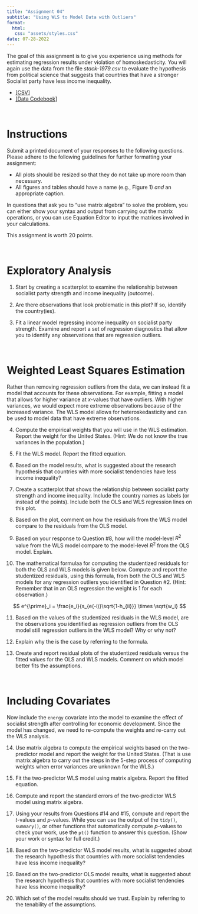 ```yaml
---
title: "Assignment 04"
subtitle: "Using WLS to Model Data with Outliers"
format:
  html:
   css: "assets/styles.css"
date: 07-28-2022
---
```


The goal of this assignment is to give you experience using methods for estimating regression results under violation of homoskedasticity. You will again use the data from the file *stack-1979.csv* to evaluate the hypothesis from political science that suggests that countries that have a stronger Socialist party have less income inequality. 

- [[CSV]](https://raw.githubusercontent.com/zief0002/pensive-giraffe/main/data/stack-1979.csv)
- [[Data Codebook]](../codebooks/stack-1979.html)

<br />


# Instructions

Submit a printed document of your responses to the following questions. Please adhere to the following guidelines for further formatting your assignment:

- All plots should be resized so that they do not take up more room than necessary. 
- All figures and tables should have a name (e.g., Figure 1) *and* an appropriate caption.

In questions that ask you to "use matrix algebra" to solve the problem, you can either show your syntax and output from carrying out the matrix operations, or you can use Equation Editor to input the matrices involved in your calculations.

This assignment is worth 20 points.

<br />


# Exploratory Analysis

1. Start by creating a scatterplot to examine the relationship between socialist party strength and income inequality (outcome). 

2. Are there observations that look problematic in this plot? If so, identify the country(ies).

3. Fit a linear model regressing income inequality on socialist party strength. Examine and report a set of regression diagnostics that allow you to identify any observations that are regression outliers.

<br />


# Weighted Least Squares Estimation

Rather than removing regression outliers from the data, we can instead fit a model that accounts for these observations. For example, fitting a model that allows for higher variance at $x$-values that have outliers. With higher variances, we would expect more extreme observations because of the increased variance. The WLS model allows for heteroskedasticity and can be used to model data that have extreme observations.

4. Compute the empirical weights that you will use in the WLS estimation. Report the weight for the United States. (Hint: We do not know the true variances in the population.)

5. Fit the WLS model. Report the fitted equation.

6. Based on the model results, what is suggested about the research hypothesis that countries with more socialist tendencies have less income inequality?

7. Create a scatterplot that shows the relationship between socialist party strength and income inequality. Include the country names as labels (or instead of the points). Include both the OLS and WLS regression lines on this plot.

8. Based on the plot, comment on how the residuals from the WLS model compare to the residuals from the OLS model.

9. Based on your response to Question \#8, how will the model-level $R^2$ value from the WLS model compare to the model-level $R^2$ from the OLS model. Explain.

10. The mathematical formulaa for computing the studentized residuals for both the OLS and WLS models is given below. Compute and report the studentized residuals, using this formula, from both the OLS and WLS models for any regression outliers you identified in Question \#2. (Hint: Remember that in an OLS regression the weight is 1 for each observation.)

$$
e^{\prime}_i = \frac{e_i}{s_{e(-i)}\sqrt{1-h_{ii}}} \times \sqrt{w_i}
$$



11. Based on the values of the studentized residuals in the WLS model, are the observations you identified as regression outliers from the OLS model still regression outliers in the WLS model? Why or why not?

12. Explain why the is the case by referring to the formula.


13. Create and report residual plots of the studentized residuals versus the fitted values for the OLS and WLS models. Comment on which model better fits the assumptions.


<br />


# Including Covariates

Now include the `energy` covariate into the model to examine the effect of socialist strength after controlling for economic development. Since the model has changed, we need to re-compute the weights and re-carry out the WLS analysis.

14. Use matrix algebra to compute the empirical weights based on the two-predictor model and report the weight for the United States. (That is use matrix algebra to carry out the steps in the 5-step process of computing weights when error variances are unknown for the WLS.)

15. Fit the two-predictor WLS model using matrix algebra. Report the fitted equation.

16. Compute and report the standard errors of the two-predictor WLS model using matrix algebra.

17. Using your results from Questions #14 and #15, compute and report the *t*-values and *p*-values. While you can use the output of the `tidy()`, `summary()`, or other functions that automatically compute *p*-values to check your work, use the `pt()` function to answer this question. (Show your work or syntax for  full credit.)

18. Based on the two-predictor WLS model results, what is suggested about the research hypothesis that countries with more socialist tendencies have less income inequality?

19. Based on the two-predictor OLS model results, what is suggested about the research hypothesis that countries with more socialist tendencies have less income inequality?

20. Which set of the model results should we trust. Explain by referring to the tenability of the assumptions.

<br />
